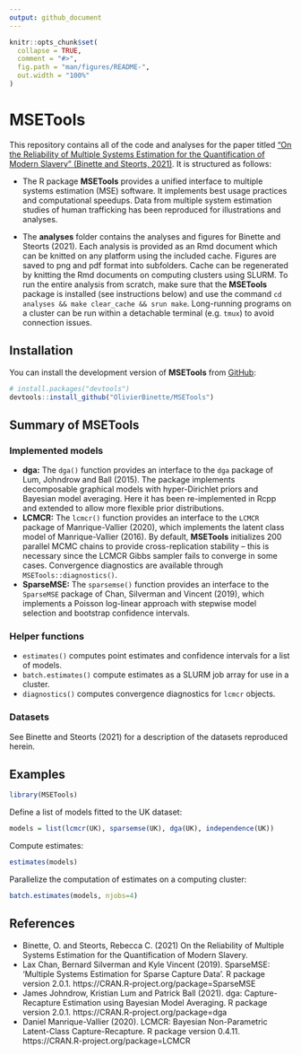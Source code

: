```yaml
---
output: github_document
---
```


<!-- README.md is generated from README.Rmd. Please edit that file -->

```r
knitr::opts_chunk$set(
  collapse = TRUE,
  comment = "#>",
  fig.path = "man/figures/README-",
  out.width = "100%"
)
```

# MSETools

<!-- badges: start -->
<!-- badges: end -->

This repository contains all of the code and analyses for the paper
titled [“On the Reliability of Multiple Systems Estimation for the
Quantification of Modern Slavery” (Binette and Steorts, 2021)](https://arxiv.org/abs/2112.01594). It is
structured as follows:

-   The R package **MSETools** provides a unified interface to multiple
    systems estimation (MSE) software. It implements best usage
    practices and computational speedups. Data from multiple system
    estimation studies of human trafficking has been reproduced for
    illustrations and analyses.

-   The **analyses** folder contains the analyses and figures for Binette
    and Steorts (2021). Each analysis is provided as an Rmd document
    which can be knitted on any platform using the included cache.
    Figures are saved to png and pdf format into subfolders. Cache can
    be regenerated by knitting the Rmd documents on computing clusters
    using SLURM. To run the entire analysis from scratch, make sure that the **MSETools** package is installed (see instructions below) and use the command `cd analyses && make clear_cache && srun make`. Long-running programs on a cluster can be run within a detachable terminal (e.g. `tmux`) to avoid connection issues.

## Installation

You can install the development version of **MSETools** from [GitHub](https://github.com/):

``` r
# install.packages("devtools")
devtools::install_github("OlivierBinette/MSETools")
```

## Summary of MSETools


### Implemented models

  - **dga:** The `dga()` function provides an interface to the `dga` package of Lum, Johndrow and Ball (2015). The package implements decomposable graphical models with hyper-Dirichlet priors and Bayesian model averaging. Here it has been re-implemented in Rcpp and extended to allow more flexible prior distributions.
  - **LCMCR:** The `lcmcr()` function provides an interface to the
    `LCMCR` package of Manrique-Vallier (2020), which implements the
    latent class model of Manrique-Vallier (2016). By default,
    **MSETools** initializes 200 parallel MCMC chains to provide
    cross-replication stability – this is necessary since the LCMCR
    Gibbs sampler fails to converge in some cases. Convergence
    diagnostics are available through `MSETools::diagnostics()`.
  - **SparseMSE:** The `sparsemse()` function provides an interface to
    the `SparseMSE` package of Chan, Silverman and Vincent (2019), which
    implements a Poisson log-linear approach with stepwise model
    selection and bootstrap confidence intervals.

### Helper functions

  - `estimates()` computes point estimates and confidence intervals for
    a list of models.
  - `batch.estimates()` compute estimates as a SLURM job array for use in a cluster.
  - `diagnostics()` computes convergence diagnostics for `lcmcr`
    objects.

### Datasets

See Binette and Steorts (2021) for a description of the datasets reproduced herein.


## Examples

```r
library(MSETools)
```

Define a list of models fitted to the UK dataset:

```r
models = list(lcmcr(UK), sparsemse(UK), dga(UK), independence(UK))
```

Compute estimates:

```r
estimates(models)
```

Parallelize the computation of estimates on a computing cluster:

```r
batch.estimates(models, njobs=4)
```


## References

- Binette, O. and Steorts, Rebecca C. (2021) On the Reliability of Multiple Systems Estimation for the Quantification of Modern Slavery.
- Lax Chan, Bernard Silverman and Kyle Vincent (2019). SparseMSE: 'Multiple Systems
  Estimation for Sparse Capture Data'. R package version 2.0.1.
  https://CRAN.R-project.org/package=SparseMSE
- James Johndrow, Kristian Lum and Patrick Ball (2021). dga: Capture-Recapture
  Estimation using Bayesian Model Averaging. R package version 2.0.1.
  https://CRAN.R-project.org/package=dga
- Daniel Manrique-Vallier (2020). LCMCR: Bayesian Non-Parametric Latent-Class
  Capture-Recapture. R package version 0.4.11. https://CRAN.R-project.org/package=LCMCR
